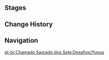 {{Genius Invokation TCG Character Stages Intro}}

==Stages==
{{Genius Invokation TCG Stages/Detailed|Yunus}}

==Change History==
{{Change History|3.3}}

==Navigation==
{{Genius Invokation TCG Stages Navbox}}
[[pt-br:Chamado Sagrado dos Sete:Desafios/Yunus]]